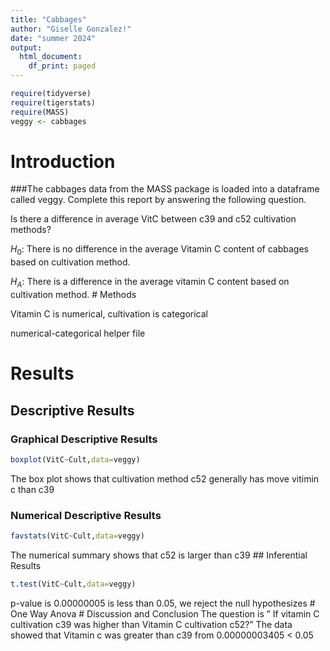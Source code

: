 ```yaml
---
title: "Cabbages"
author: "Giselle Gonzalez!"
date: "summer 2024"
output:
  html_document:
    df_print: paged
---
```


```r
require(tidyverse)
require(tigerstats)
require(MASS)
veggy <- cabbages
```

# Introduction

<!--In this section you explain what you are trying to show.  Where did the data come from?  What is the research or other question you are trying to answer?!-->
 ###The cabbages data from the MASS package is loaded into a dataframe called veggy. Complete this report by answering the following question.
 
 
 Is there a difference in average VitC between c39 and c52 cultivation methods?  
 
$H_0$: There is no difference in the average Vitamin C content of cabbages based on cultivation method.

$H_A$: There is a difference in the average vitamin C content based on cultivation method.
# Methods

<!--Decide on your methods:  use "variable analysis" or other appropriate descriptors.  Make sure to choose at least one graphical method and at least one numerical method.!-->


Vitamin C is numerical, cultivation is categorical

numerical-categorical helper file

# Results

<!--Divide this section into two sub-sections:  One for your descriptive  results and one for your inferential results.!-->

## Descriptive Results

### Graphical Descriptive Results

<!--Graphical results here.  Make sure to show your code.  Provide appropriate labels for axes, giving units if possible, and provide a good title for the graph, too.  Use the graphical results to describe the patterns if any that exist in the data as focused toward the research question!-->


```r
boxplot(VitC~Cult,data=veggy)
```
The box plot shows that cultivation method c52 generally has move vitimin c than c39

### Numerical Descriptive Results

<!--Numerical results go here. Use the numerical results to describe the patterns if any that exist in the data as focused toward the research question!-->

```r
favstats(VitC~Cult,data=veggy)
```

The numerical summary shows that c52 is larger than c39
## Inferential Results

<!--State hypothesis clearly.  Make sure your discussion of the inferential test covers all the aspects that the test output produces, such as test statistic, p-value etc.  Make a decision about the null hypothesis, explain the assumptions on which the selected test/procedure was based, and why the chosen procedure satisfys the assumptions and is appropriate to answer the research question!-->


```r
t.test(VitC~Cult,data=veggy)
```

p-value is 0.00000005 is less than 0.05, we reject the null hypothesizes
# One Way Anova
# Discussion and Conclusion
The question is " If vitamin C cultivation c39 was higher than Vitamin C cultivation c52?" The data showed that Vitamin c was greater than c39 from 0.00000003405 < 0.05
<!--Discussion and conclusion here.  If you found a relationship be sure to consider whether the relationship occurs because one of the variavbles causes the other, or whether they perhasps are related for some other reason.  Watch the chapter 6 videos from the GeorgeTown videos collection.!-->


